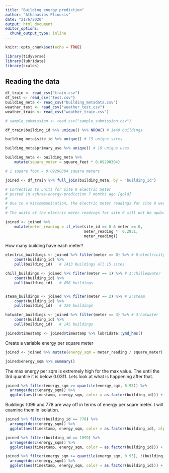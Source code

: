 ```yaml
---
title: "Building energy prediction"
author: "Athanasios Pliousis"
date: "21/6/2020"
output: html_document
editor_options: 
  chunk_output_type: inline
---
```


```r
knitr::opts_chunk$set(echo = TRUE)

library(tidyverse)
library(lubridate)
library(scales)
```

## Reading the data

```r
df_train <- read_csv("train.csv")
df_test <- read_csv("test.csv")
building_meta <- read_csv("building_metadata.csv")
weather_test <- read_csv("weather_test.csv")
weather_train <- read_csv("weather_train.csv")

# sample_submission <- read_csv("sample_submission.csv")
```


```r

df_train$building_id %>% unique() %>% NROW() # 1449 buildings

building_meta$site_id %>% unique() # 15 unique sites

building_meta$primary_use %>% unique() # 16 unique uses

```


```r

building_meta <- building_meta %>% 
    mutate(square_meter = square_feet * 0.09290304) 

# 1 square foot = 0.09290304 square meters
```

```r
joined <- df_train %>% full_join(building_meta, by = 'building_id')
```



```r
# Correction to units for site 0 electric meter
# posted in ashrae-energy-prediction 7 months ago [gold]
# 
# Due to a miscommunication, the electric meter readings for site 0 were not properly converted to units of kWh and are in kBTU. We apologize for the error and the resulting inconvenience.
# 
# The units of the electric meter readings for site 0 will not be updated (i.e., they will remain as is), since this could potentially disrupt the workflows and models of many teams. For models that are sensitive to units/absolute values, the issue can be avoided with the right conversion factors. Multiply by 0.2931 to get to model inputs into kWh like the other sites, and 3.4118 to get back to kBTU for scoring.

joined <- joined %>% 
    mutate(meter_reading = if_else(site_id == 0 & meter == 0, 
                                   meter_reading *  0.2931,
                                   meter_reading))
```


How many building have each meter?
```r
electric_buildings <- joined %>% filter(meter == 0) %>% # 0:electricity
    count(building_id) %>% 
    pull(building_id)   # 1413 buildings all 15 sites

chill_buildings <- joined %>% filter(meter == 1) %>% # 1:chilledwater
    count(building_id) %>% 
    pull(building_id)   # 498 buildings


steam_buildings <- joined %>% filter(meter == 2) %>% # 2:steam
    count(building_id) %>% 
    pull(building_id)   # 324 buildings

hotwater_buildings <- joined %>% filter(meter == 3) %>% # 3:hotwater
    count(building_id) %>% 
    pull(building_id)   # 145 buildings


```



```r
joined$timestamp <- joined$timestamp %>% lubridate::ymd_hms()
```


Create a variable energy per square meter
```r
joined <- joined %>% mutate(energy_sqm = meter_reading / square_meter)
```

```r
joined$energy_sqm %>% summary()
```

The max energy per sqm is extremely high for the max value. The until the 3rd quantile it is below 0.0311.
Lets look at what is happening after that.

```r
joined %>% filter(energy_sqm >= quantile(energy_sqm, 0.95)) %>% 
  arrange(desc(energy_sqm)) %>% 
  ggplot(aes(timestamp, energy_sqm, color = as.factor(building_id))) + geom_point(alpha = 0.5) + geom_text(aes(label = building_id)) + theme(legend.position = "none")
```

Buildings 1099 and 778 are way off in terms of energy per sqare meter. I will examine them in isolation.

```r
joined %>% filter(building_id == 778) %>% 
  arrange(desc(energy_sqm)) %>% 
  ggplot(aes(timestamp, energy_sqm, color = as.factor(building_id), alpha = 0.9)) + geom_point() + theme(legend.position = "none")

```


```r
joined %>% filter(building_id == 1099) %>% 
  arrange(desc(energy_sqm)) %>% 
  ggplot(aes(timestamp, energy_sqm, color = as.factor(building_id))) + geom_point(aes(alpha = 0.9)) + theme(legend.position = "none")

```

```r
joined %>% filter(energy_sqm >= quantile(energy_sqm, 0.95), !(building_id %in% c(778, 1099))) %>% 
  arrange(desc(energy_sqm)) %>% 
  ggplot(aes(timestamp, energy_sqm, color = as.factor(building_id))) + geom_point(alpha = 0.5) + theme(legend.position = "none")
```








